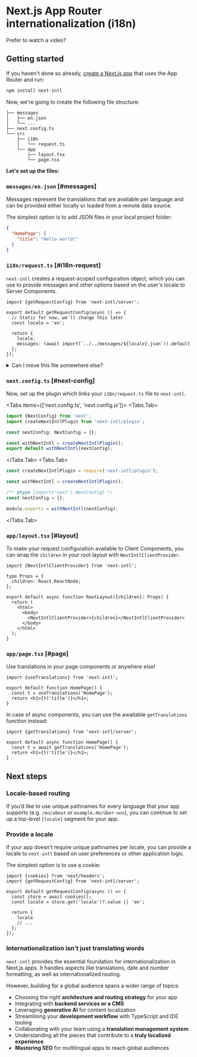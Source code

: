 
# Next.js App Router internationalization (i18n)

Prefer to watch a video?

<CourseVideoBanner
  className="mt-2"
  href="https://learn.next-intl.dev/chapters/03-translations/01-setup"
  title="Set up next-intl"
/>

## Getting started

If you haven't done so already, [create a Next.js app](https://nextjs.org/docs/getting-started/installation) that uses the App Router and run:

```sh
npm install next-intl
```

Now, we're going to create the following file structure:

```
├── messages
│   ├── en.json
│   └── ...
├── next.config.ts
└── src
    ├── i18n
    │   └── request.ts
    └── app
        ├── layout.tsx
        └── page.tsx
```

**Let's set up the files:**

<Steps>

### `messages/en.json` [#messages]

Messages represent the translations that are available per language and can be provided either locally or loaded from a remote data source.

The simplest option is to add JSON files in your local project folder:

```json filename="messages/en.json"
{
  "HomePage": {
    "title": "Hello world!"
  }
}
```

### `i18n/request.ts` [#i18n-request]

`next-intl` creates a request-scoped configuration object, which you can use to provide messages and other options based on the user's locale to Server Components.

```tsx filename="src/i18n/request.ts"
import {getRequestConfig} from 'next-intl/server';

export default getRequestConfig(async () => {
  // Static for now, we'll change this later
  const locale = 'en';

  return {
    locale,
    messages: (await import(`../../messages/${locale}.json`)).default
  };
});
```

<Details id="i18n-request-path">
<summary>Can I move this file somewhere else?</summary>

This file is supported out-of-the-box as `./i18n/request.ts` both in the `src` folder as well as in the project root with the extensions `.ts`, `.tsx`, `.js` and `.jsx`.

If you prefer to move this file somewhere else, you can optionally provide a path to the plugin:

```js filename="next.config.ts"
const withNextIntl = createNextIntlPlugin(
  // Specify a custom path here
  './somewhere/else/request.ts'
);
```

</Details>

### `next.config.ts` [#next-config]

Now, set up the plugin which links your `i18n/request.ts` file to `next-intl`.

<Tabs items={['next.config.ts', 'next.config.js']}>
<Tabs.Tab>

```js filename="next.config.ts"
import {NextConfig} from 'next';
import createNextIntlPlugin from 'next-intl/plugin';

const nextConfig: NextConfig = {};

const withNextIntl = createNextIntlPlugin();
export default withNextIntl(nextConfig);
```

</Tabs.Tab>
<Tabs.Tab>

```js filename="next.config.js"
const createNextIntlPlugin = require('next-intl/plugin');

const withNextIntl = createNextIntlPlugin();

/** @type {import('next').NextConfig} */
const nextConfig = {};

module.exports = withNextIntl(nextConfig);
```

</Tabs.Tab>
</Tabs>

### `app/layout.tsx` [#layout]

To make your request configuration available to Client Components, you can wrap the `children` in your root layout with `NextIntlClientProvider`.

```tsx filename="app/layout.tsx" {7}
import {NextIntlClientProvider} from 'next-intl';

type Props = {
  children: React.ReactNode;
};

export default async function RootLayout({children}: Props) {
  return (
    <html>
      <body>
        <NextIntlClientProvider>{children}</NextIntlClientProvider>
      </body>
    </html>
  );
}
```

### `app/page.tsx` [#page]

Use translations in your page components or anywhere else!

```tsx filename="app/page.tsx"
import {useTranslations} from 'next-intl';

export default function HomePage() {
  const t = useTranslations('HomePage');
  return <h1>{t('title')}</h1>;
}
```

In case of async components, you can use the awaitable `getTranslations` function instead:

```tsx filename="app/page.tsx"
import {getTranslations} from 'next-intl/server';

export default async function HomePage() {
  const t = await getTranslations('HomePage');
  return <h1>{t('title')}</h1>;
}
```

</Steps>

## Next steps

### Locale-based routing

If you’d like to use unique pathnames for every language that your app supports (e.g. `/en/about` or `example.de/über-uns`), you can continue to set up a top-level `[locale]` segment for your app.

<div className="mt-8 max-w-[300px]">
  <Card title="Set up locale-based routing" href="/docs/routing" />
</div>

### Provide a locale

If your app doesn't require unique pathnames per locale, you can provide a locale to `next-intl` based on user preferences or other application logic.

The simplest option is to use a cookie:

```tsx filename="src/i18n/request.ts"
import {cookies} from 'next/headers';
import {getRequestConfig} from 'next-intl/server';

export default getRequestConfig(async () => {
  const store = await cookies();
  const locale = store.get('locale')?.value || 'en';

  return {
    locale
    // ...
  };
});
```

### Internationalization isn't just translating words

`next-intl` provides the essential foundation for internationalization in Next.js apps. It handles aspects like translations, date and number formatting, as well as internationalized routing.

However, building for a global audience spans a wider range of topics:

- Choosing the right **architecture and routing strategy** for your app
- Integrating with **backend services or a CMS**
- Leveraging **generative AI** for content localization
- Streamlining your **development workflow** with TypeScript and IDE tooling
- Collaborating with your team using a **translation management system**
- Understanding all the pieces that contribute to a **truly localized experience**
- **Mastering SEO** for multilingual apps to reach global audiences

<div className="mt-8">
  <CourseBanner title="Build international Next.js apps with confidence" />
</div>
